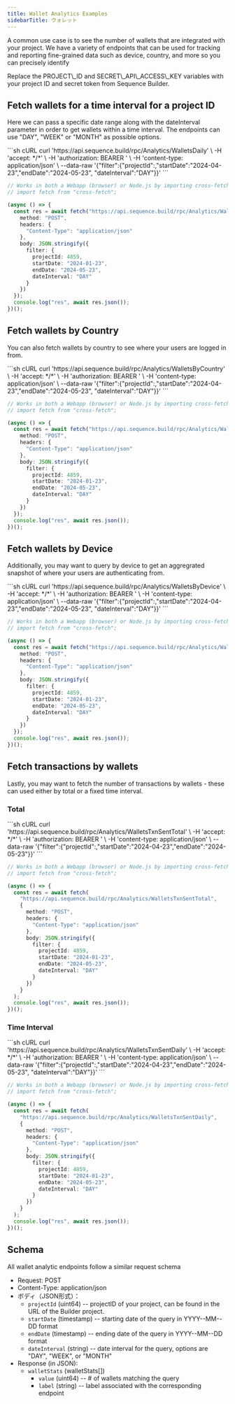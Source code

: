 ```yaml
---
title: Wallet Analytics Examples
sidebarTitle: ウォレット
---
```


A common use case is to see the number of wallets that are integrated with your project. We have a variety of endpoints that can be used for tracking and reporting fine-grained data such as device, country, and more so you can precisely identify

<Note>
  Replace the PROJECT\_ID and SECRET\_API\_ACCESS\_KEY variables with your project ID and
  secret token from Sequence Builder.
</Note>

## Fetch wallets for a time interval for a project ID
Here we can pass a specific date range along with the dateInterval parameter in order to get wallets within a time interval. The endpoints can use "DAY", "WEEK" or "MONTH" as possible options.

<CodeGroup>
  ```sh cURL
  curl 'https://api.sequence.build/rpc/Analytics/WalletsDaily' \
    -H 'accept: */*' \
    -H 'authorization: BEARER <SECRET_API_ACCESS_KEY>' \
    -H 'content-type: application/json' \
    --data-raw '{"filter":{"projectId":<PROJECT_ID>,"startDate":"2024-04-23","endDate":"2024-05-23", "dateInterval":"DAY"}}'
  ```

  ```ts TypeScript
  // Works in both a Webapp (browser) or Node.js by importing cross-fetch:
  // import fetch from "cross-fetch";

  (async () => {
    const res = await fetch("https://api.sequence.build/rpc/Analytics/WalletsDaily", {
      method: "POST",
      headers: {
        "Content-Type": "application/json"
      },
      body: JSON.stringify({
        filter: {
          projectId: 4859,
          startDate: "2024-01-23",
          endDate: "2024-05-23",
          dateInterval: "DAY"
        }
      })
    });
    console.log("res", await res.json());
  })();
  ```
</CodeGroup>

## Fetch wallets by Country
You can also fetch wallets by country to see where your users are logged in from.

<CodeGroup>
  ```sh cURL
  curl 'https://api.sequence.build/rpc/Analytics/WalletsByCountry' \
    -H 'accept: */*' \
    -H 'authorization: BEARER <SECRET_API_ACCESS_KEY>' \
    -H 'content-type: application/json' \
    --data-raw '{"filter":{"projectId":<PROJECT_ID>,"startDate":"2024-04-23","endDate":"2024-05-23", "dateInterval":"DAY"}}'
  ```

  ```ts TypeScript
  // Works in both a Webapp (browser) or Node.js by importing cross-fetch:
  // import fetch from "cross-fetch";

  (async () => {
    const res = await fetch("https://api.sequence.build/rpc/Analytics/WalletsByCountry", {
      method: "POST",
      headers: {
        "Content-Type": "application/json"
      },
      body: JSON.stringify({
        filter: {
          projectId: 4859,
          startDate: "2024-01-23",
          endDate: "2024-05-23",
          dateInterval: "DAY"
        }
      })
    });
    console.log("res", await res.json());
  })();
  ```
</CodeGroup>

## Fetch wallets by Device
Additionally, you may want to query by device to get an aggregrated snapshot of where your users are authenticating from.

<CodeGroup>
  ```sh cURL
  curl 'https://api.sequence.build/rpc/Analytics/WalletsByDevice' \
    -H 'accept: */*' \
    -H 'authorization: BEARER <SECRET_API_ACCESS_KEY>' \
    -H 'content-type: application/json' \
    --data-raw '{"filter":{"projectId":<PROJECT_ID>,"startDate":"2024-04-23","endDate":"2024-05-23", "dateInterval":"DAY"}}'
  ```

  ```ts TypeScript
  // Works in both a Webapp (browser) or Node.js by importing cross-fetch:
  // import fetch from "cross-fetch";

  (async () => {
    const res = await fetch("https://api.sequence.build/rpc/Analytics/WalletsByDevice", {
      method: "POST",
      headers: {
        "Content-Type": "application/json"
      },
      body: JSON.stringify({
        filter: {
          projectId: 4859,
          startDate: "2024-01-23",
          endDate: "2024-05-23",
          dateInterval: "DAY"
        }
      })
    });
    console.log("res", await res.json());
  })();
  ```
</CodeGroup>

## Fetch transactions by wallets
Lastly, you may want to fetch the number of transactions by wallets - these can used either by total or a fixed time interval.

### Total

<CodeGroup>
  ```sh cURL
  curl 'https://api.sequence.build/rpc/Analytics/WalletsTxnSentTotal' \
    -H 'accept: */*' \
    -H 'authorization: BEARER <SECRET_API_ACCESS_KEY>' \
    -H 'content-type: application/json' \
    --data-raw '{"filter":{"projectId":<PROJECT_ID>,"startDate":"2024-04-23","endDate":"2024-05-23"}}'
  ```

  ```ts TypeScript
  // Works in both a Webapp (browser) or Node.js by importing cross-fetch:
  // import fetch from "cross-fetch";

  (async () => {
    const res = await fetch(
      "https://api.sequence.build/rpc/Analytics/WalletsTxnSentTotal",
      {
        method: "POST",
        headers: {
          "Content-Type": "application/json"
        },
        body: JSON.stringify({
          filter: {
            projectId: 4859,
            startDate: "2024-01-23",
            endDate: "2024-05-23",
            dateInterval: "DAY"
          }
        })
      }
    );
    console.log("res", await res.json());
  })();
  ```
</CodeGroup>

### Time Interval

<CodeGroup>
  ```sh cURL
  curl 'https://api.sequence.build/rpc/Analytics/WalletsTxnSentDaily' \
    -H 'accept: */*' \
    -H 'authorization: BEARER <SECRET_API_ACCESS_KEY>' \
    -H 'content-type: application/json' \
    --data-raw '{"filter":{"projectId":<PROJECT_ID>,"startDate":"2024-04-23","endDate":"2024-05-23", "dateInterval":"DAY"}}'
  ```

  ```ts TypeScript
  // Works in both a Webapp (browser) or Node.js by importing cross-fetch:
  // import fetch from "cross-fetch";

  (async () => {
    const res = await fetch(
      "https://api.sequence.build/rpc/Analytics/WalletsTxnSentDaily",
      {
        method: "POST",
        headers: {
          "Content-Type": "application/json"
        },
        body: JSON.stringify({
          filter: {
            projectId: 4859,
            startDate: "2024-01-23",
            endDate: "2024-05-23",
            dateInterval: "DAY"
          }
        })
      }
    );
    console.log("res", await res.json());
  })();
  ```
</CodeGroup>

## Schema
All wallet analytic endpoints follow a similar request schema
- Request: POST
- Content-Type: application/json
- ボディ（JSON形式）：
  - `projectId` (uint64) -- projectID of your project, can be found in the URL of the Builder project.
  - `startDate` (timestamp) -- starting date of the query in YYYY--MM--DD format
  - `endDate` (timestamp) -- ending date of the query in YYYY--MM--DD format
  - `dateInterval` (string) -- date interval for the query, options are "DAY", "WEEK", or "MONTH"
- Response (in JSON):
  - `walletStats` (walletStats\[])
    - `value` (uint64) -- # of wallets matching the query
    - `label` (string) -- label associated with the corresponding endpoint